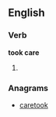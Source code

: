 ==English==

===Verb===
'''took care'''

#{{simple past of|[[take care]]}}

===Anagrams===
* [[caretook#English|caretook]]